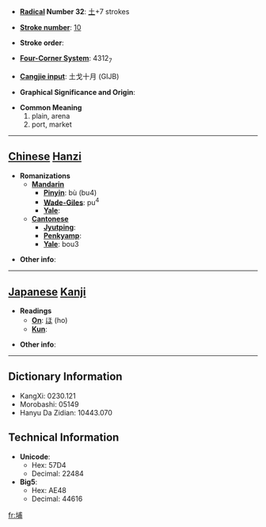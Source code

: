 * '''[[Wiktionary:Chinese radical index| Radical]] Number 32''': [[Wiktionary:Chinese radical index 土|土]]+7 strokes

* '''[[Wiktionary:Chinese total strokes index|Stroke number]]''': [[Wiktionary:Chinese total strokes index 10|10]]

* '''Stroke order''': 

* '''[[Wiktionary:Chinese four corner index|Four-Corner System]]''': 4312<sub>7</sub>

* '''[[Wiktionary:Chinese Cangjie index|Cangjie input]]''': 土戈十月 (GIJB)

* '''Graphical Significance and Origin''': 

* '''Common Meaning'''
*#plain, arena
*# port, market


----

== [[Chinese]] [[Hanzi]] ==

* '''Romanizations'''
** '''[[Mandarin]]'''
*** '''[[Pinyin]]''': bù (bu4)
*** '''[[Wade-Giles]]''': pu<sup>4</sup>
*** '''[[Yale]]''': 
** '''[[Cantonese]]'''
*** '''[[Jyutping]]''':
*** '''[[Penkyamp]]''': 
*** '''[[Yale]]''': bou3

* '''Other info''': 

----

== [[Japanese]] [[Kanji]] ==

* '''Readings'''
** '''[[On]]''': [[ほ]] (ho)
** '''[[Kun]]''': 

* '''Other info''':  

----

== Dictionary Information ==

* KangXi: 0230.121
* Morobashi: 05149
* Hanyu Da Zidian: 10443.070

== Technical Information ==

* '''Unicode''':
** Hex: 57D4
** Decimal: 22484
* '''Big5''':
** Hex: AE48
** Decimal: 44616

[[fr:埔]]